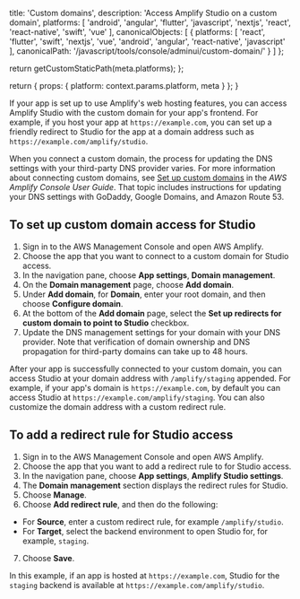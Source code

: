                   
  title: 'Custom domains',
  description: 'Access Amplify Studio on a custom domain',
  platforms: [
    'android',
    'angular',
    'flutter',
    'javascript',
    'nextjs',
    'react',
    'react-native',
    'swift',
    'vue'
  ],
  canonicalObjects: [
    {
      platforms: [
        'react',
        'flutter',
        'swift',
        'nextjs',
        'vue',
        'android',
        'angular',
        'react-native',
        'javascript'
      ],
      canonicalPath: '/javascript/tools/console/adminui/custom-domain/'
    }
  ]
};

  return getCustomStaticPath(meta.platforms);
};

  return {
    props: {
      platform: context.params.platform,
      meta
    }
  };
}
          

If your app is set up to use Amplify's web hosting features, you can access Amplify Studio with the custom domain for your app's frontend. For example, if you host your app at `https://example.com`, you can set up a friendly redirect to Studio for the app at a domain address such as `https://example.com/amplify/studio`.

When you connect a custom domain, the process for updating the DNS settings with your third-party DNS provider varies.  For more information about connecting custom domains, see [Set up custom domains](https://docs.aws.amazon.com/amplify/latest/userguide/custom-domains.html) in the *AWS Amplify Console User Guide*. That topic includes instructions for updating your DNS settings with GoDaddy, Google Domains, and Amazon Route 53.

## To set up custom domain access for Studio
1. Sign in to the AWS Management Console and open AWS Amplify.
2. Choose the app that you want to connect to a custom domain for Studio access.
3. In the navigation pane, choose **App settings**, **Domain management**.
4. On the **Domain management** page, choose **Add domain**.
5. Under **Add domain**, for **Domain**, enter your root domain, and then choose **Configure domain**.
6. At the bottom of the **Add domain** page, select the **Set up redirects for custom domain to point to Studio** checkbox. 
7. Update the DNS management settings for your domain with your DNS provider. Note that verification of domain ownership and DNS propagation for third-party domains can take up to 48 hours.

After your app is successfully connected to your custom domain, you can access Studio at your domain address with `/amplify/staging` appended. For example, if your app's domain is `https://example.com`, by default you can access Studio at `https://example.com/amplify/staging`. You can also customize the domain address with a custom redirect rule. 

## To add a redirect rule for Studio access
1. Sign in to the AWS Management Console and open AWS Amplify.
2. Choose the app that you want to add a redirect rule to for Studio access.
3. In the navigation pane, choose **App settings**, **Amplify Studio settings**.
4. The **Domain management** section displays the redirect rules for Studio.
5. Choose **Manage**.
6. Choose **Add redirect rule**, and then do the following:
  * For **Source**, enter a custom redirect rule, for example `/amplify/studio`. 
  * For **Target**, select the backend environment to open Studio for, for example, `staging`.
7. Choose **Save**.

In this example, if an app is hosted at `https://example.com`, Studio for the `staging` backend is available at `https://example.com/amplify/studio`.

